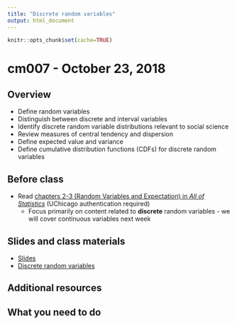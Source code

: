 ```yaml
---
title: "Discrete random variables"
output: html_document
---
```


```r
knitr::opts_chunk$set(cache=TRUE)
```

# cm007 - October 23, 2018

## Overview

* Define random variables
* Distinguish between discrete and interval variables
* Identify discrete random variable distributions relevant to social science
* Review measures of central tendency and dispersion
* Define expected value and variance
* Define cumulative distribution functions (CDFs) for discrete random variables

## Before class

* Read [chapters 2-3 (Random Variables and Expectation) in *All of Statistics*](https://link-springer-com.proxy.uchicago.edu/book/10.1007%2F978-0-387-21736-9) (UChicago authentication required)
    * Focus primarily on content related to **discrete** random variables - we will cover continuous variables next week

## Slides and class materials

* [Slides](extras/cm007_slides.html)
* [Discrete random variables](rv-discrete.html)

## Additional resources

## What you need to do

